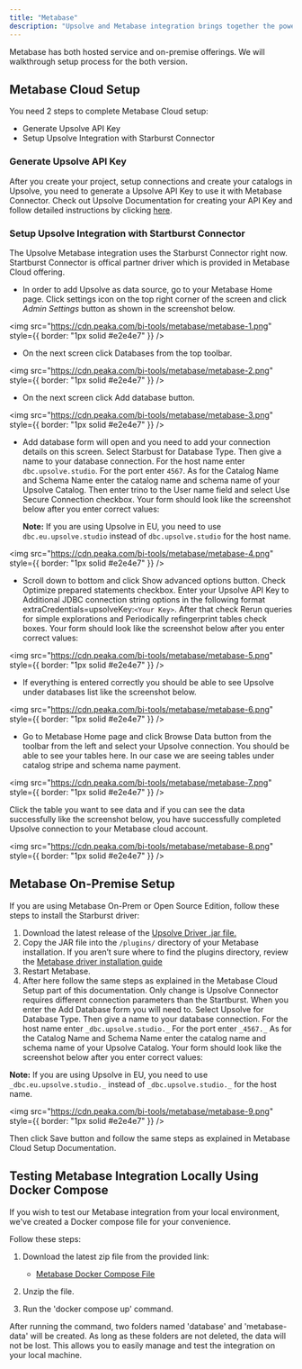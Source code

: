 ```yaml
---
title: "Metabase"
description: "Upsolve and Metabase integration brings together the power of Upsolve's data platform with the visualization capabilities of Metabase's business intelligence platform. With this integration, customers can leverage Upsolve's robust data processing and management capabilities to feed into Metabase’s intuitive and interactive dashboards. This allows users to create compelling analytics dashboards that provide meaningful insights into their data."
---
```


Metabase has both hosted service and on-premise offerings. We will walkthrough setup process for the both version.

## Metabase Cloud Setup

You need 2 steps to complete Metabase Cloud setup:

- Generate Upsolve API Key
- Setup Upsolve Integration with Starburst Connector

### Generate Upsolve API Key

After you create your project, setup connections and create your catalogs in Upsolve, you need to generate a Upsolve API Key to use it with Metabase Connector.
Check out Upsolve Documentation for creating your API Key and follow detailed instructions by clicking [here](https://docs.upsolve.com/how-to-guides/how-to-generate-api-keys).

### Setup Upsolve Integration with Startburst Connector

The Upsolve Metabase integration uses the Starburst Connector right now. Startburst Connector is offical partner driver which is provided in Metabase Cloud offering.

- In order to add Upsolve as data source, go to your Metabase Home page. Click settings icon on the top right corner of the screen and click _Admin Settings_ button as shown in the screenshot below.

<img
  src="https://cdn.peaka.com/bi-tools/metabase/metabase-1.png"
  style={{ border: "1px solid #e2e4e7" }}
/>

- On the next screen click Databases from the top toolbar.

<img
  src="https://cdn.peaka.com/bi-tools/metabase/metabase-2.png"
  style={{ border: "1px solid #e2e4e7" }}
/>

- On the next screen click Add database button.

<img
  src="https://cdn.peaka.com/bi-tools/metabase/metabase-3.png"
  style={{ border: "1px solid #e2e4e7" }}
/>

- Add database form will open and you need to add your connection details on this screen. Select Starbust for Database Type.
  Then give a name to your database connection. For the host name enter `dbc.upsolve.studio`. For the port enter `4567`.
  As for the Catalog Name and Schema Name enter the catalog name and schema name of your Upsolve Catalog.
  Then enter trino to the User name field and select Use Secure Connection checkbox.
  Your form should look like the screenshot below after you enter correct values:

  **Note:** If you are using Upsolve in EU, you need to use `dbc.eu.upsolve.studio` instead of `dbc.upsolve.studio` for the host name.

<img
  src="https://cdn.peaka.com/bi-tools/metabase/metabase-4.png"
  style={{ border: "1px solid #e2e4e7" }}
/>

- Scroll down to bottom and click Show advanced options button. Check Optimize prepared statements checkbox.
  Enter your Upsolve API Key to Additional JDBC connection string options in the following format extraCredentials=upsolveKey:`<Your Key>`. After that check Rerun queries for simple explorations and Periodically refingerprint tables check boxes.
  Your form should look like the screenshot below after you enter correct values:

<img
  src="https://cdn.peaka.com/bi-tools/metabase/metabase-5.png"
  style={{ border: "1px solid #e2e4e7" }}
/>

- If everything is entered correctly you should be able to see Upsolve under databases list like the screenshot below.

<img
  src="https://cdn.peaka.com/bi-tools/metabase/metabase-6.png"
  style={{ border: "1px solid #e2e4e7" }}
/>

- Go to Metabase Home page and click Browse Data button from the toolbar from the left and select your Upsolve connection.
  You should be able to see your tables here. In our case we are seeing tables under catalog stripe and schema name payment.

<img
  src="https://cdn.peaka.com/bi-tools/metabase/metabase-7.png"
  style={{ border: "1px solid #e2e4e7" }}
/>

Click the table you want to see data and if you can see the data successfully like the screenshot below, you have successfully completed Upsolve connection to your Metabase cloud account.

<img
  src="https://cdn.peaka.com/bi-tools/metabase/metabase-8.png"
  style={{ border: "1px solid #e2e4e7" }}
/>

## Metabase On-Premise Setup

If you are using Metabase On-Prem or Open Source Edition, follow these steps to install the Starburst driver:

1. Download the latest release of the [Upsolve Driver .jar file.](https://github.com/upsolvecom/metabase-driver/releases)
2. Copy the JAR file into the `/plugins/` directory of your Metabase installation. If you aren’t sure where to find the plugins directory, review the [Metabase driver installation guide](https://www.metabase.com/docs/latest/developers-guide-drivers.html#how-to-use-a-third-party-driver)
3. Restart Metabase.
4. After here follow the same steps as explained in the Metabase Cloud Setup part of this documentation. Only change is Upsolve Connector requires different connection parameters than the Startburst. When you enter the Add Database form you will need to. Select Upsolve for Database Type. Then give a name to your database connection. For the host name enter `_dbc.upsolve.studio._` For the port enter `_4567._` As for the Catalog Name and Schema Name enter the catalog name and schema name of your Upsolve Catalog. Your form should look like the screenshot below after you enter correct values:

**Note:** If you are using Upsolve in EU, you need to use `_dbc.eu.upsolve.studio._` instead of `_dbc.upsolve.studio._` for the host name.

<img
  src="https://cdn.peaka.com/bi-tools/metabase/metabase-9.png"
  style={{ border: "1px solid #e2e4e7" }}
/>

Then click Save button and follow the same steps as explained in Metabase Cloud Setup Documentation.

## Testing Metabase Integration Locally Using Docker Compose

If you wish to test our Metabase integration from your local environment, we've created a Docker compose file for your convenience.

Follow these steps:

1. Download the latest zip file from the provided link:

   - [Metabase Docker Compose File](https://drive.google.com/drive/folders/1SXKT3hzgScO0SW9AH_MmWhSAYQsGtG3G?usp=drive_link)

2. Unzip the file.

3. Run the 'docker compose up' command.

After running the command, two folders named 'database' and 'metabase-data' will be created. As long as these folders are not deleted, the data will not be lost. This allows you to easily manage and test the integration on your local machine.
